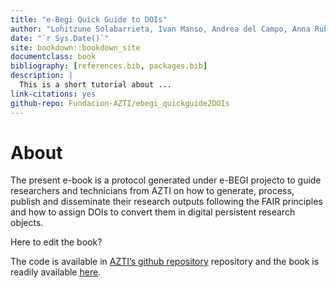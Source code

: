 ```yaml
--- 
title: "e-Begi Quick Guide to DOIs"
author: "Lohitzune Solabarrieta, Ivan Manso, Andrea del Campo, Anna Rubio (AZTI)"
date: "`r Sys.Date()`"
site: bookdown::bookdown_site
documentclass: book
bibliography: [references.bib, packages.bib]
description: |
  This is a short tutorial about ...  
link-citations: yes
github-repo: Fundacion-AZTI/ebegi_quickguide2DOIs
---
```


# About {-}

The present e-book is a protocol generated under e-BEGI projecto to guide researchers and technicians from AZTI on how to generate, process, publish and disseminate their research outputs following the FAIR principles and how to assign DOIs to convert them in digital persistent research objects.
 

Here to edit the book?

The code is available in [AZTI's github repository](https://github.com/Fundacion-AZTI/ebegi_quickguide2DOIs) repository and the book is readily available [here](https://fundacion-azti.github.io/ebegi_quickguide2DOIs/).

